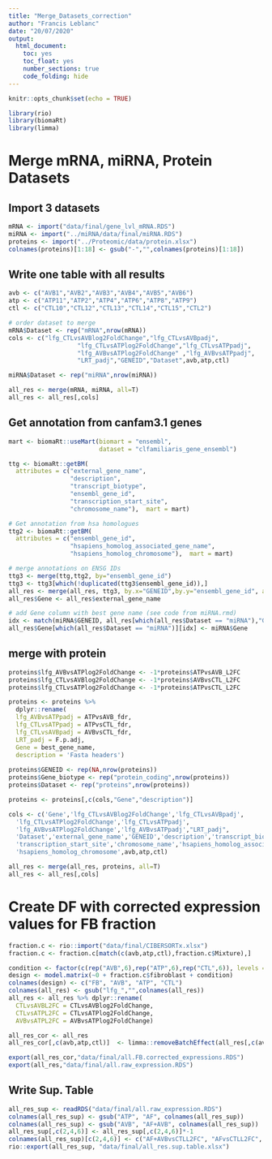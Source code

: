 ```yaml
---
title: "Merge_Datasets_correction"
author: "Francis Leblanc"
date: "20/07/2020"
output:   
  html_document:
    toc: yes
    toc_float: yes
    number_sections: true
    code_folding: hide 
---
```


```r
knitr::opts_chunk$set(echo = TRUE)
```



```r
library(rio)
library(biomaRt)
library(limma)
```

# Merge mRNA, miRNA, Protein Datasets 

## Import 3 datasets

```r
mRNA <- import("data/final/gene_lvl_mRNA.RDS")
miRNA <- import("../miRNA/data/final/miRNA.RDS")
proteins <- import("../Proteomic/data/protein.xlsx")
colnames(proteins)[1:18] <- gsub("-","",colnames(proteins)[1:18])
```

## Write one table with all results

```r
avb <- c("AVB1","AVB2","AVB3","AVB4","AVB5","AVB6")
atp <- c("ATP11","ATP2","ATP4","ATP6","ATP8","ATP9")
ctl <- c("CTL10","CTL12","CTL13","CTL14","CTL15","CTL2")

# order dataset to merge
mRNA$Dataset <- rep("mRNA",nrow(mRNA))
cols <- c("lfg_CTLvsAVBlog2FoldChange","lfg_CTLvsAVBpadj",
                   "lfg_CTLvsATPlog2FoldChange","lfg_CTLvsATPpadj",
                   "lfg_AVBvsATPlog2FoldChange" ,"lfg_AVBvsATPpadj",
                   "LRT_padj","GENEID","Dataset",avb,atp,ctl)

miRNA$Dataset <- rep("miRNA",nrow(miRNA))

all_res <- merge(mRNA, miRNA, all=T)
all_res <- all_res[,cols]
```

## Get annotation from canfam3.1 genes

```r
mart <- biomaRt::useMart(biomart = "ensembl",
                         dataset = "clfamiliaris_gene_ensembl")

ttg <- biomaRt::getBM(
  attributes = c("external_gene_name",
                 "description",
                 "transcript_biotype",
                 "ensembl_gene_id",
                 "transcription_start_site",
                 "chromosome_name"),  mart = mart)

# Get annotation from hsa homologues
ttg2 <- biomaRt::getBM(
  attributes = c("ensembl_gene_id",
                 "hsapiens_homolog_associated_gene_name",
                 "hsapiens_homolog_chromosome"),  mart = mart)

# merge annotations on ENSG IDs
ttg3 <- merge(ttg,ttg2, by="ensembl_gene_id")
ttg3 <- ttg3[which(!duplicated(ttg3$ensembl_gene_id)),]
all_res <- merge(all_res, ttg3, by.x="GENEID",by.y="ensembl_gene_id", all.x=T)
all_res$Gene <- all_res$external_gene_name

# add Gene column with best gene name (see code from miRNA.rmd)
idx <- match(miRNA$GENEID, all_res[which(all_res$Dataset == "miRNA"),"GENEID"])
all_res$Gene[which(all_res$Dataset == "miRNA")][idx] <- miRNA$Gene
```

## merge with protein

```r
proteins$lfg_AVBvsATPlog2FoldChange <- -1*proteins$ATPvsAVB_L2FC
proteins$lfg_CTLvsAVBlog2FoldChange <- -1*proteins$AVBvsCTL_L2FC
proteins$lfg_CTLvsATPlog2FoldChange <- -1*proteins$ATPvsCTL_L2FC

proteins <- proteins %>% 
  dplyr::rename(
  lfg_AVBvsATPpadj = ATPvsAVB_fdr,
  lfg_CTLvsATPpadj = ATPvsCTL_fdr,
  lfg_CTLvsAVBpadj = AVBvsCTL_fdr,
  LRT_padj = F.p.adj,
  Gene = best_gene_name,
  description = 'Fasta headers')
  
proteins$GENEID <- rep(NA,nrow(proteins))
proteins$Gene_biotype <- rep("protein_coding",nrow(proteins))
proteins$Dataset <- rep("proteins",nrow(proteins))

proteins <- proteins[,c(cols,"Gene","description")]

cols <- c('Gene','lfg_CTLvsAVBlog2FoldChange','lfg_CTLvsAVBpadj',
  'lfg_CTLvsATPlog2FoldChange','lfg_CTLvsATPpadj',
  'lfg_AVBvsATPlog2FoldChange','lfg_AVBvsATPpadj',"LRT_padj",
  'Dataset','external_gene_name','GENEID','description','transcript_biotype',
  'transcription_start_site','chromosome_name','hsapiens_homolog_associated_gene_name',
  'hsapiens_homolog_chromosome',avb,atp,ctl)

all_res <- merge(all_res, proteins, all=T)
all_res <- all_res[,cols]
```

# Create DF with corrected expression values for FB fraction

```r
fraction.c <- rio::import("data/final/CIBERSORTx.xlsx")
fraction.c <- fraction.c[match(c(avb,atp,ctl),fraction.c$Mixture),]

condition <- factor(c(rep("AVB",6),rep("ATP",6),rep("CTL",6)), levels = c("AVB", "ATP", "CTL"))
design <- model.matrix(~0 + fraction.c$fibroblast + condition)
colnames(design) <- c("FB", "AVB", "ATP", "CTL")
colnames(all_res) <- gsub("lfg_","",colnames(all_res))
all_res <- all_res %>% dplyr::rename(
  CTLvsAVBL2FC = CTLvsAVBlog2FoldChange,
  CTLvsATPL2FC = CTLvsATPlog2FoldChange,
  AVBvsATPL2FC = AVBvsATPlog2FoldChange)

all_res_cor <- all_res
all_res_cor[,c(avb,atp,ctl)]  <- limma::removeBatchEffect(all_res[,c(avb,atp,ctl)], covariates = design[,1], design = design[,2:4])

export(all_res_cor,"data/final/all.FB.corrected_expressions.RDS")
export(all_res,"data/final/all.raw_expression.RDS")
```

## Write Sup. Table
```r
all_res_sup <- readRDS("data/final/all.raw_expression.RDS")
colnames(all_res_sup) <- gsub("ATP", "AF", colnames(all_res_sup))
colnames(all_res_sup) <- gsub("AVB", "AF+AVB", colnames(all_res_sup))
all_res_sup[,c(2,4,6)] <- all_res_sup[,c(2,4,6)]*-1
colnames(all_res_sup)[c(2,4,6)] <- c("AF+AVBvsCTLL2FC", "AFvsCTLL2FC", "AFvsAF+AVBL2FC")
rio::export(all_res_sup, "data/final/all_res.sup.table.xlsx")
```